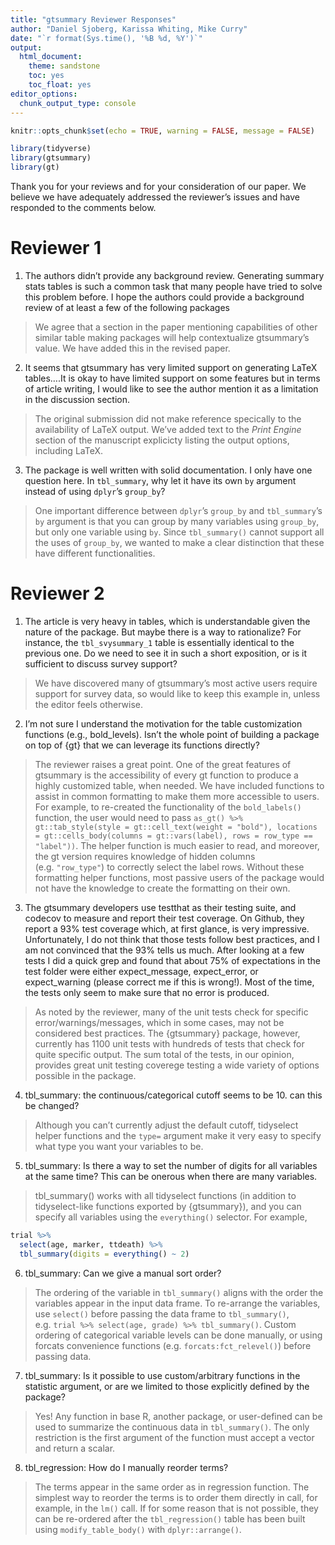 ```yaml
---
title: "gtsummary Reviewer Responses"
author: "Daniel Sjoberg, Karissa Whiting, Mike Curry"
date: "`r format(Sys.time(), '%B %d, %Y')`"
output:
  html_document:
    theme: sandstone
    toc: yes
    toc_float: yes
editor_options: 
  chunk_output_type: console
---
```


```r
knitr::opts_chunk$set(echo = TRUE, warning = FALSE, message = FALSE)

library(tidyverse)
library(gtsummary)
library(gt)

```

Thank you for your reviews and for your consideration of our paper. We believe we have adequately addressed the reviewer's issues and have responded to the comments below. 

# Reviewer 1

1. The authors didn’t provide any background review. Generating summary stats tables is such a common task that many people have tried to solve this problem before. I hope the authors could provide a background review of at least a few of the following packages

> We agree that a section in the paper mentioning capabilities of other similar table making packages will help contextualize gtsummary's value. We have added this in the revised paper. 

2. It seems that gtsummary has very limited support on generating LaTeX tables....It is okay to have limited support on some features but in terms of article writing, I would like to see the author mention it as a limitation in the discussion section.

> The original submission did not make reference specically to the availability of LaTeX output. We've added text to the *Print Engine* section of the manuscript explicicty listing the output options, including LaTeX.


3. The package is well written with solid documentation. I only have one question here. In `tbl_summary`, why let it have its own `by` argument instead of using `dplyr`’s `group_by`?

> One important difference between `dplyr`’s `group_by` and `tbl_summary`'s `by` argument is that you can group by many variables using `group_by`, but only one variable using `by`. Since `tbl_summary()` cannot support all the uses of `group_by`, we wanted to make a clear distinction that these have different functionalities.

# Reviewer 2

1. The article is very heavy in tables, which is understandable given the nature of the package. But maybe there is a way to rationalize? For instance, the `tbl_svysummary_1` table is essentially identical to the previous one. Do we need to see it in such a short exposition, or is it sufficient to discuss survey support?

> We have discovered many of gtsummary's most active users require support for survey data, so would like to keep this example in, unless the editor feels otherwise. 


2. I’m not sure I understand the motivation for the table customization functions (e.g., bold_levels). Isn’t the whole point of building a package on top of {gt} that we can leverage its functions directly?

> The reviewer raises a great point. One of the great features of gtsummary is the accessibility of every gt function to produce a highly customized table, when needed. We have included functions to assist in common formatting to make them more accessible to users. For example, to re-created the functionality of the `bold_labels()` function, the user would need to pass `as_gt() %>% gt::tab_style(style = gt::cell_text(weight = "bold"), locations = gt::cells_body(columns = gt::vars(label), rows = row_type == "label"))`. The helper function is much easier to read, and moreover, the gt version requires knowledge of hidden columns (e.g. `"row_type"`) to correctly select the label rows. Without these formatting helper functions, most passive users of the package would not have the knowledge to create the formatting on their own.


3. The gtsummary developers use testthat as their testing suite, and codecov to measure and report their test coverage. On Github, they report a 93% test coverage which, at first glance, is very impressive. Unfortunately, I do not think that those tests follow best practices, and I am not convinced that the 93% tells us much. After looking at a few tests I did a quick grep and found that about 75% of expectations in the test folder were either expect_message, expect_error, or expect_warning (please correct me if this is wrong!). Most of the time, the tests only seem to make sure that no error is produced.

> As noted by the reviewer, many of the unit tests check for specific error/warnings/messages, which in some cases, may not be considered best practices. The {gtsummary} package, however, currently has 1100 unit tests with hundreds of tests that check for quite specific output. The sum total of the tests, in our opinion, provides great unit testing coverege testing a wide variety of options possible in the package.


4. tbl_summary: the continuous/categorical cutoff seems to be 10. can this be changed?

> Although you can't currently adjust the default cutoff, tidyselect helper functions and the `type=`  argument make it very easy to specify what type you want your variables to be.


5. tbl_summary: Is there a way to set the number of digits for all variables at the same time? This can be onerous when there are many variables.

> tbl_summary() works with all tidyselect functions (in addition to tidyselect-like functions exported by {gtsummary}), and you can specify all variables using the `everything()` selector. For example,

```r
trial %>% 
  select(age, marker, ttdeath) %>%
  tbl_summary(digits = everything() ~ 2)
```


6. tbl_summary: Can we give a manual sort order?

> The ordering of the variable in `tbl_summary()` aligns with the order the variables appear in the input data frame. To re-arrange the variables, use `select()` before passing the data frame to `tbl_summary()`, e.g. `trial %>% select(age, grade) %>% tbl_summary()`. Custom ordering of categorical variable levels can be done manually, or using forcats convenience functions (e.g. `forcats:fct_relevel()`) before passing data. 

7. tbl_summary: Is it possible to use custom/arbitrary functions in the statistic argument, or are we limited to those explicitly defined by the package? 

> Yes! Any function in base R, another package, or user-defined can be used to summarize the continuous data in `tbl_summary()`. The only restriction is the first argument of the function must accept a vector and return a scalar.


8. tbl_regression: How do I manually reorder terms?

> The terms appear in the same order as in regression function. The simplest way to reorder the terms is to order them directly in call, for example, in the `lm()` call. If for some reason that is not possible, they can be re-ordered after the `tbl_regression()` table has been built using `modify_table_body()` with `dplyr::arrange()`.


